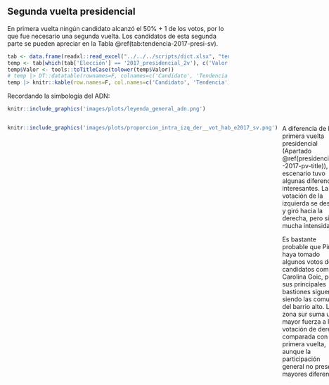 ## Segunda vuelta presidencial

En primera vuelta ningún candidato alcanzó el 50% + 1 de los votos, por lo que fue necesario una segunda vuelta. Los candidatos de esta segunda parte se pueden apreciar en la Tabla \@ref(tab:tendencia-2017-presi-sv).

```r
tab <- data.frame(readxl::read_excel("../../../scripts/dict.xlsx", "tendencia"))
temp <- tab[which(tab['Elección'] == '2017_presidencial_2v'), c('Valor', "label")]
temp$Valor <- tools::toTitleCase(tolower(temp$Valor))
# temp |> DT::datatable(rownames=F, colnames=c('Candidato', 'Tendencia'), options = list(dom = 't'))
temp |> knitr::kable(row.names=F, col.names=c('Candidato', 'Tendencia'), caption='Candidatos y su tendencia')
```


Recordando la simbología del ADN:

```r
knitr::include_graphics('images/plots/leyenda_general_adn.png')
```

:::: {style="display: grid; grid-template-columns: 1fr 1fr; grid-column-gap: 10px;"}

::: {}
<!-- Lado izquierdo -->
```r
knitr::include_graphics('images/plots/proporcion_intra_izq_der__vot_hab_e2017_sv.png')
```
:::

::: {}
<!-- Lado derecho -->
A diferencia de la primera vuelta presidencial (Apartado \@ref(presidenciales-2017-pv-title)), el escenario tuvo algunas diferencias interesantes. La votación de la izquierda se desinfló y giró hacia la derecha, pero sin mucha intensidad.

Es bastante probable que Piñera haya tomado algunos votos de candidatos como Carolina Goic, pero sus principales bastiones siguen siendo las comunas del barrio alto. La zona sur suma una mayor fuerza a la votación de derecha comparada con la primera vuelta, aunque la participación general no presenta mayores diferencias.

:::

::::